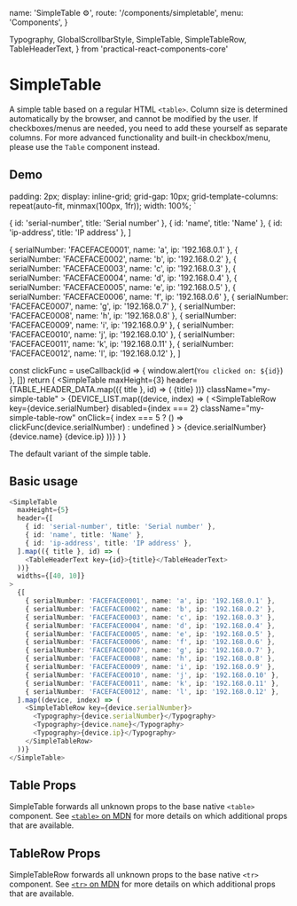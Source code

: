   name: 'SimpleTable ⚙',
  route: '/components/simpletable',
  menu: 'Components',
}

  Typography,
  GlobalScrollbarStyle,
  SimpleTable,
  SimpleTableRow,
  TableHeaderText,
} from 'practical-react-components-core'

# SimpleTable

A simple table based on a regular HTML `<table>`. Column size is determined automatically
by the browser, and cannot be modified by the user.
If checkboxes/menus are needed, you need to add these yourself as separate columns.
For more advanced functionality and built-in checkbox/menu, please use the `Table` component instead.

## Demo


  padding: 2px;
  display: inline-grid;
  grid-gap: 10px;
  grid-template-columns: repeat(auto-fit, minmax(100px, 1fr));
  width: 100%;
`

  { id: 'serial-number', title: 'Serial number' },
  { id: 'name', title: 'Name' },
  { id: 'ip-address', title: 'IP address' },
]

  { serialNumber: 'FACEFACE0001', name: 'a', ip: '192.168.0.1' },
  { serialNumber: 'FACEFACE0002', name: 'b', ip: '192.168.0.2' },
  { serialNumber: 'FACEFACE0003', name: 'c', ip: '192.168.0.3' },
  { serialNumber: 'FACEFACE0004', name: 'd', ip: '192.168.0.4' },
  { serialNumber: 'FACEFACE0005', name: 'e', ip: '192.168.0.5' },
  { serialNumber: 'FACEFACE0006', name: 'f', ip: '192.168.0.6' },
  { serialNumber: 'FACEFACE0007', name: 'g', ip: '192.168.0.7' },
  { serialNumber: 'FACEFACE0008', name: 'h', ip: '192.168.0.8' },
  { serialNumber: 'FACEFACE0009', name: 'i', ip: '192.168.0.9' },
  { serialNumber: 'FACEFACE0010', name: 'j', ip: '192.168.0.10' },
  { serialNumber: 'FACEFACE0011', name: 'k', ip: '192.168.0.11' },
  { serialNumber: 'FACEFACE0012', name: 'l', ip: '192.168.0.12' },
]

  const clickFunc = useCallback(id => {
    window.alert(`You clicked on: ${id}`)
  }, [])
  return (
    <Wrapper>
      <GlobalScrollbarStyle />
      <SimpleTable
        maxHeight={3}
        header={TABLE_HEADER_DATA.map(({ title }, id) => (
          <TableHeaderText key={id}>{title}</TableHeaderText>
        ))}
        className="my-simple-table"
      >
        {DEVICE_LIST.map((device, index) => (
          <SimpleTableRow
            key={device.serialNumber}
            disabled={index === 2}
            className="my-simple-table-row"
            onClick={
              index === 5 ? () => clickFunc(device.serialNumber) : undefined
            }
          >
            <Typography>{device.serialNumber}</Typography>
            <Typography>{device.name}</Typography>
            <Typography>{device.ip}</Typography>
          </SimpleTableRow>
        ))}
      </SimpleTable>
    </Wrapper>
  )
}

<DemoComponent />

The default variant of the simple table.

## Basic usage

```typescript type=live size=large
<SimpleTable
  maxHeight={5}
  header={[
    { id: 'serial-number', title: 'Serial number' },
    { id: 'name', title: 'Name' },
    { id: 'ip-address', title: 'IP address' },
  ].map(({ title }, id) => (
    <TableHeaderText key={id}>{title}</TableHeaderText>
  ))}
  widths={[40, 10]}
>
  {[
    { serialNumber: 'FACEFACE0001', name: 'a', ip: '192.168.0.1' },
    { serialNumber: 'FACEFACE0002', name: 'b', ip: '192.168.0.2' },
    { serialNumber: 'FACEFACE0003', name: 'c', ip: '192.168.0.3' },
    { serialNumber: 'FACEFACE0004', name: 'd', ip: '192.168.0.4' },
    { serialNumber: 'FACEFACE0005', name: 'e', ip: '192.168.0.5' },
    { serialNumber: 'FACEFACE0006', name: 'f', ip: '192.168.0.6' },
    { serialNumber: 'FACEFACE0007', name: 'g', ip: '192.168.0.7' },
    { serialNumber: 'FACEFACE0008', name: 'h', ip: '192.168.0.8' },
    { serialNumber: 'FACEFACE0009', name: 'i', ip: '192.168.0.9' },
    { serialNumber: 'FACEFACE0010', name: 'j', ip: '192.168.0.10' },
    { serialNumber: 'FACEFACE0011', name: 'k', ip: '192.168.0.11' },
    { serialNumber: 'FACEFACE0012', name: 'l', ip: '192.168.0.12' },
  ].map((device, index) => (
    <SimpleTableRow key={device.serialNumber}>
      <Typography>{device.serialNumber}</Typography>
      <Typography>{device.name}</Typography>
      <Typography>{device.ip}</Typography>
    </SimpleTableRow>
  ))}
</SimpleTable>
```

## Table Props

SimpleTable forwards all unknown props to the base native `<table>` component. See
[`<table>` on MDN](https://developer.mozilla.org/en-US/docs/Web/HTML/Element/table) for more
details on which additional props that are available.

<Props of="SimpleTable" />

## TableRow Props

SimpleTableRow forwards all unknown props to the base native `<tr>` component. See
[`<tr>` on MDN](https://developer.mozilla.org/en-US/docs/Web/HTML/Element/tr) for more
details on which additional props that are available.

<Props of="SimpleTableRow" />
